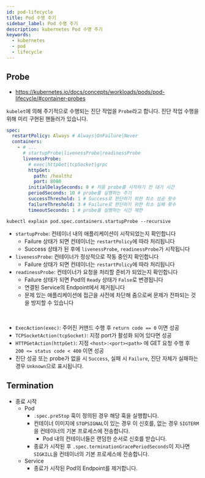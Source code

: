 ```yaml
---
id: pod-lifecycle
title: Pod 수명 주기
sidebar_label: Pod 수명 주기
description: kubernetes Pod 수명 주기
keywords:
  - kubernetes
  - pod
  - lifecycle
---
```


## Probe

- https://kubernetes.io/docs/concepts/workloads/pods/pod-lifecycle/#container-probes

`kubelet`에 의해 주기적으로 수행되는 진단 작업을 `Probe`라고 합니다. 진단 작업 수행을 위해 미리 구현된 핸들러가 있습니다.

```yaml
spec:
  restartPolicy: Always # Always|OnFailure|Never
  containers:
    - # ...
      # startupProbe|livenessProbe|readinessProbe
      livenessProbe:
        # exec|httpGet|tcpSocket|grpc
        httpGet:
          path: /healthz
          port: 8080
        initialDelaySeconds: 0 # 처음 probe를 시작하기 전 대기 시간
        periodSeconds: 10 # probe를 실행하는 주기
        successThreshold: 1 # Success로 판단하기 위한 최소 성공 횟수
        failureThreshold: 3 # Failure로 판단하기 위한 최소 실패 횟수
        timeoutSeconds: 1 # probe를 실행하는 시간 제한
```

```shell
kubectl explain pod.spec.containers.startupProbe --recursive
```

- `startupProbe`: 컨테이너 내의 애플리케이션이 시작되었는지 확인합니다
  - Failure 상태가 되면 컨테이너는 `restartPolicy`에 따라 처리됩니다
  - Success 상태가 된 후에 `livenessProbe`, `readinessProbe`가 시작됩니다
- `livenessProbe`: 컨테이너가 정상적으로 작동 중인지 확인합니다
  - Failure 상태가 되면 컨테이너는 `restartPolicy`에 따라 처리됩니다
- `readinessProbe`: 컨테이너가 요청을 처리할 준비가 되었는지 확인합니다
  - Failure 상태가 되면 Pod의 `Ready` 상태가 `False`로 변경됩니다
  - 연결된 Service의 Endpoint에서 제거됩니다
  - 문제 있는 애플리케이션에 접근을 사전에 차단해 줌으로써 문제가 전파되는 것을 방지할 수 있습니다

<br />

- `ExecAction(exec)`: 주어진 커맨드 수행 후 `return code == 0` 이면 성공
- `TCPSocketAction(tcpSocket)`: 지정 port가 활성화 되어 있다면 성공
- `HTTPGetAction(httpGet)`: 지정 `<host>:<port><path>` 에 GET 요청 수행 후 `200 <= status code < 400` 이면 성공
- 진단 성공 또는 probe가 없을 시 `Success`, 실패 시 `Failure`, 진단 자체가 실패하는 경우 `Unknown`으로 표시됩니다.

## Termination

- 종료 시작
  - Pod
    - `.spec.preStop` 훅이 정의된 경우 해당 훅을 실행합니다.
    - 컨테이너 이미지에 `STOPSIGNAL`이 있는 경우 이 신호를, 없는 경우 `SIGTERM`을 컨테이너의 기본 프로세스에 전송합니다.
      - Pod 내의 컨테이너들은 랜덤한 순서로 신호를 받습니다.
    - 종료가 시작된 후 `.spec.terminationGracePeriodSeconds`이 지나면 `SIGKILL`을 컨테이너의 기본 프로세스에 전송합니다.
  - Service
    - 종료가 시작된 Pod의 Endpoint를 제거합니다.

